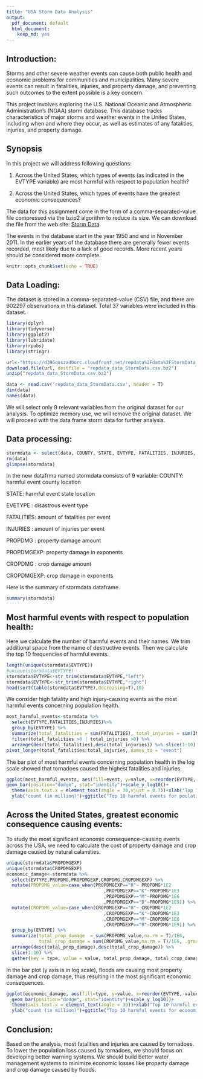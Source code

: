 ```yaml
---
title: "USA Storm Data Analysis"
output:
  pdf_document: default
  html_document:
    keep_md: yes
---
```

## Introduction:

Storms and other severe weather events can cause both public health and economic problems for communities and municipalities. Many severe events can result in fatalities, injuries, and property damage, and preventing such outcomes to the extent possible is a key concern.

This project involves exploring the U.S. National Oceanic and Atmospheric Administration's (NOAA) storm database. This database tracks characteristics of major storms and weather events in the United States, including when and where they occur, as well as estimates of any fatalities, injuries, and property damage.

## Synopsis
In this project we will address following questions:

1. Across the United States, which types of events (as indicated in the EVTYPE variable) are most harmful with respect to population health?

2. Across the United States, which types of events have the greatest economic consequences?

The data for this assignment come in the form of a comma-separated-value file compressed via the bzip2 algorithm to reduce its size. We can download the file from the  web site: [Storm Data](https://d396qusza40orc.cloudfront.net/repdata%2Fdata%2FStormData.csv.bz2).

The events in the database start in the year 1950 and end in November 2011. In the earlier years of the database there are generally fewer events recorded, most likely due to a lack of good records. More recent years should be considered more complete.

```r
knitr::opts_chunk$set(echo = TRUE)
```

## Data Loading:

The dataset is stored in a comma-separated-value (CSV) file, and there are 902297 observations in this dataset. Total 37 variables were included in this dataset.

```r
library(dplyr)
library(tidyverse)
library(ggplot2)
library(lubridate)
library(rpubs)
library(stringr)

url<-"https://d396qusza40orc.cloudfront.net/repdata%2Fdata%2FStormData.csv.bz2"
download.file(url, destfile = "repdata_data_StormData.csv.bz2")
unzip("repdata_data_StormData.csv.bz2")

data <- read.csv('repdata_data_StormData.csv', header = T)
dim(data)
names(data)

```

We will select only 9 relevant variables from the original dataset for our analysis. To optimize memory use, we will remove the original dataset.
We will proceed with the data frame storm data for further analysis.

## Data processing:
```r
stormdata <- select(data, COUNTY, STATE, EVTYPE, FATALITIES, INJURIES, PROPDMG, PROPDMGEXP, CROPDMG, CROPDMGEXP)
rm(data)
glimpse(stormdata)

```

In the new datafrma named stormdata consists of 9 variable:
COUNTY: harmful event county location

STATE: harmful event state location

EVETYPE : disastrous event type

FATALITIES: amount of fatalities per event

INJURIES : amount of injuries per event

PROPDMG : property damage amount

PROPDMGEXP: property damage in exponents

CROPDMG : crop damage amount

CROPDMGEXP: crop damage in exponents

Here is the summary of stormdata dataframe.

```r
summary(stormdata)
```

## Most harmful events with respect to population health:

Here we calculate the number of harmful events and their names. We trim additional space from the name of destructive events. Then we calculate the top 10 frequencies of harmful events.

```r
length(unique(stormdata$EVTYPE))
#unique(stormdata$EVTYPE)
stormdata$EVTYPE<-str_trim(stormdata$EVTYPE,"left")
stormdata$EVTYPE<-str_trim(stormdata$EVTYPE,"right")  
head(sort(table(stormdata$EVTYPE),decreasing=T),10)
```

We consider high fatality and high injury-causing events as the most harmful events concerning population health.

```r
most_harmful_events<-stormdata %>%
  select(EVTYPE,FATALITIES,INJURIES)%>%
  group_by(EVTYPE) %>%
  summarize(total_fatalities = sum(FATALITIES), total_injuries = sum(INJURIES), .groups='drop')%>%
  filter(total_fatalities >0 | total_injuries >0) %>%
  arrange(desc(total_fatalities),desc(total_injuries)) %>% slice(1:10) %>%
pivot_longer(total_fatalities:total_injuries, names_to = "event") 

```

The bar plot of most harmful events concerning population health in the log scale showed that tornadoes caused the highest fatalities and injuries.

```r
ggplot(most_harmful_events, aes(fill=event, y=value, x=reorder(EVTYPE,-value),value)) + 
geom_bar(position="dodge", stat="identity")+scale_y_log10()+
  theme(axis.text.x = element_text(angle = 30,vjust = 0.7))+xlab("Top 10 harmful events")+
  ylab("count (in million)")+ggtitle("Top 10 harmful events for poulation health in USA")

```

## Across the United States, greatest economic consequence causing events:

To study the most significant economic consequence-causing events across the USA, we need to calculate the cost of property damage and crop damage caused by natural calamities.

```r
unique(stormdata$PROPDMGEXP)
unique(stormdata$CROPDMGEXP)
economic_damage<-stormdata %>% 
  select(EVTYPE,PROPDMG,PROPDMGEXP,CROPDMG,CROPDMGEXP) %>%
  mutate(PROPDMG_value=case_when(PROPDMGEXP=="H"~ PROPDMG*1E2
                                    ,PROPDMGEXP=="K"~PROPDMG*1E3
                                    ,PROPDMGEXP=="M"~PROPDMG*1E6
                                    ,PROPDMGEXP=="B"~PROPDMG*1E9)) %>%
  mutate(CROPDMG_value=case_when(CROPDMGEXP=="H"~ CROPDMG*1E2
                                    ,CROPDMGEXP=="K"~CROPDMG*1E3
                                    ,CROPDMGEXP=="M"~CROPDMG*1E6
                                    ,CROPDMGEXP=="B"~CROPDMG*1E9)) %>%
  group_by(EVTYPE) %>%
  summarize(total_prop_damage  = sum(PROPDMG_value,na.rm = T)/1E6, 
            total_crop_damage = sum(CROPDMG_value,na.rm = T)/1E6, .groups='drop')%>%
  arrange(desc(total_prop_damage),desc(total_crop_damage)) %>%
  slice(1:10) %>%
  gather(key = type, value = value, total_prop_damage, total_crop_damage) 
```

In the bar plot (y axis is in log scale), floods are causing most property damage and crop damage, thus resulting in the most significant economic consequences.

```r
ggplot(economic_damage, aes(fill=type, y=value, x=reorder(EVTYPE,-value),value)) + 
  geom_bar(position="dodge", stat="identity")+scale_y_log10()+
  theme(axis.text.x = element_text(angle = 30))+xlab("Top 10 harmful events")+
  ylab("count (in million)")+ggtitle("Top 10 harmful events for economic loss in USA")

```

## Conclusion:

Based on the analysis, most fatalities and injuries are caused by tornadoes. To lower the population loss caused by tornadoes, we should focus on developing better warning systems. We should build better water management systems to minimize economic losses like property damage and crop damage caused by floods.

